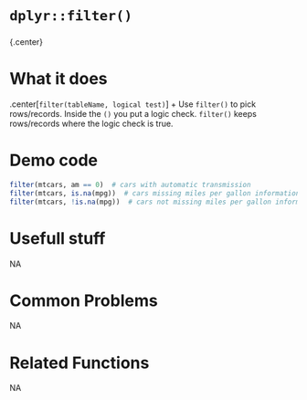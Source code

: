 # [`dplyr::filter()`]{.blue}
 
 
### 
{.center} 
 
# What it does 

.center[[`filter`]{.blue}`(tableName, logical test)`]
+ Use [`filter()`]{.blue} to pick rows/records. Inside the [`()`]{.blue} you put a logic check. [`filter()`]{.blue} keeps rows/records where the logic check is true.  
  
 
# Demo code 

```r
filter(mtcars, am == 0)  # cars with automatic transmission
filter(mtcars, is.na(mpg))  # cars missing miles per gallon information
filter(mtcars, !is.na(mpg))  # cars not missing miles per gallon information
```
  
 
# Usefull stuff 
NA  
 
# Common Problems 
NA  
 
# Related Functions 
NA  
